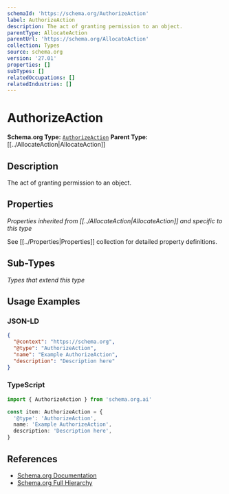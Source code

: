 ```yaml
---
schemaId: 'https://schema.org/AuthorizeAction'
label: AuthorizeAction
description: The act of granting permission to an object.
parentType: AllocateAction
parentUrl: 'https://schema.org/AllocateAction'
collection: Types
source: schema.org
version: '27.01'
properties: []
subTypes: []
relatedOccupations: []
relatedIndustries: []
---
```

# AuthorizeAction

**Schema.org Type:** [`AuthorizeAction`](https://schema.org/AuthorizeAction)
**Parent Type:** [[../AllocateAction|AllocateAction]]

## Description

The act of granting permission to an object.

## Properties

*Properties inherited from [[../AllocateAction|AllocateAction]] and specific to this type*

See [[../Properties|Properties]] collection for detailed property definitions.

## Sub-Types

*Types that extend this type*

## Usage Examples

### JSON-LD

```json
{
  "@context": "https://schema.org",
  "@type": "AuthorizeAction",
  "name": "Example AuthorizeAction",
  "description": "Description here"
}
```

### TypeScript

```typescript
import { AuthorizeAction } from 'schema.org.ai'

const item: AuthorizeAction = {
  '@type': 'AuthorizeAction',
  name: 'Example AuthorizeAction',
  description: 'Description here',
}
```

## References

- [Schema.org Documentation](https://schema.org/AuthorizeAction)
- [Schema.org Full Hierarchy](https://schema.org/docs/full.html)
